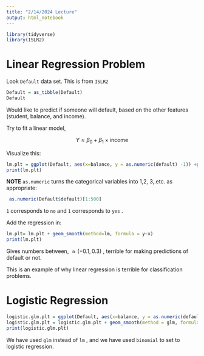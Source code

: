 ```yaml
---
title: "2/14/2024 Lecture"
output: html_notebook
---
```


```r
library(tidyverse)
library(ISLR2)
```

# Linear Regression Problem

Look `Default` data set. This is from `ISLR2`

```r
Default = as_tibble(Default) 
Default
```

Would like to predict if someone will default, based on the other features (student, balance, and income).

Try to fit a linear model,

$$
Y \approx \beta_0 + \beta_1 \times \text{income}
$$

Visualize this:

```r
lm.plt = ggplot(Default, aes(x=balance, y = as.numeric(default) -1)) +geom_point()
print(lm.plt)
```

**NOTE** `as.numeric` turns the categorical variables into 1,2, 3,.etc. as appropriate:

```r
 as.numeric(Default$default)[1:500]
```

`1` corresponds to `no` and `1` corresponds to `yes` .

Add the regression in:

```r
lm.plt= lm.plt + geom_smooth(method=lm, formula = y~x)
print(lm.plt)
```

Gives numbers between, $\approx (-0.1, 0.3)$ , terrible for making predictions of default or not.

This is an example of why linear regression is terrible for classification problems.

# Logistic Regression

```r
logistic.glm.plt = ggplot(Default, aes(x=balance, y = as.numeric(default) -1)) +geom_point()
logistic.glm.plt = logistic.glm.plt + geom_smooth(method = glm, formula = y~x, method.args = list(family="binomial"))
print(logistic.glm.plt)
```

We have used `glm` instead of `lm` , and we have used `binomial` to set to logistic regression.
